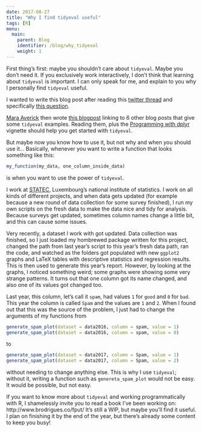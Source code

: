 ```yaml
---
date: 2017-08-27
title: "Why I find tidyeval useful"
tags: [R]
menu:
  main:
    parent: Blog
    identifier: /blog/why_tidyeval
    weight: 1
---
```


First thing's first: maybe you shouldn't care about `tidyeval`. Maybe you don't need it. If you 
exclusively work interactively, I don't think that learning about `tidyeval` is important. I can 
only speak for me, and explain to you why I personally find `tidyeval` useful. 

I wanted to write  this blog post after reading this 
[twitter thread](https://twitter.com/dataandme/status/901429535266267136) 
and specifically [this question](https://twitter.com/Kwarizmi/status/901457435948236801).

[Mara Averick](https://twitter.com/dataandme) then wrote 
[this blogpost](http://maraaverick.rbind.io/2017/08/tidyeval-resource-roundup/) linking to 6 other blog 
posts that give some `tidyeval` examples. Reading them, plus the 
[Programming with dplyr](http://dplyr.tidyverse.org/articles/programming.html) vignette should help you 
get started with `tidyeval`.

But maybe now you know how to use it, but not why and when you should use it... Basically, whenever 
you want to write a function that looks something like this:

```r
my_function(my_data, one_column_inside_data)
```

is when you want to use the power of `tidyeval`.

I work at [STATEC](http://www.statistiques.public.lu/en/index.html), 
Luxembourg's national institute of statistics. I work on all kinds of different projects, and when
data gets updated (for example because a new round of data collection for some survey finished), 
I run my own scripts on the fresh data to make the data nice and tidy for analysis. Because surveys
get updated, sometimes column names change a little bit, and this can cause some issues.

Very recently, a dataset I work with got updated. Data collection was finished, so I 
just loaded my hombrewed package written for this project, changed the path from last year's script 
to this year's fresh data path, ran the code, and watched as the folders got populated with new 
`ggplot2` graphs and LaTeX tables with descriptive statistics and regression
results. This is then used to generate this year's report. However, by looking at the graphs, I 
noticed something weird; some graphs were showing some very strange patterns. It turns out that one 
column got its name changed, and also one of its values got changed too.

Last year, this column, let's call it `spam`, had values `1` for `good` and `0` for `bad`. 
This year the column is called `Spam` and the values are `1` and `2`. When I found out that this was
the source of the problem, I just had to change the arguments of my functions from

```r
generate_spam_plot(dataset = data2016, column = spam, value = 1)
generate_spam_plot(dataset = data2016, column = spam, value = 0)
```

to 

```r
generate_spam_plot(dataset = data2017, column = Spam, value = 1)
generate_spam_plot(dataset = data2017, column = Spam, value = 2)
```

without needing to change anything else. This is why I use `tidyeval`; without it, writing a 
function such as `genereta_spam_plot` would not be easy. It would be possible, but not easy.

If you want to know more about `tidyeval` and working programmatically with R, I shamelessly 
invite you to read a book I've been working on: http://www.brodrigues.co/fput/
It's still a WIP, but maybe you'll find it useful. I plan on finishing it by the end of the year,
but there's already some content to keep you busy!
